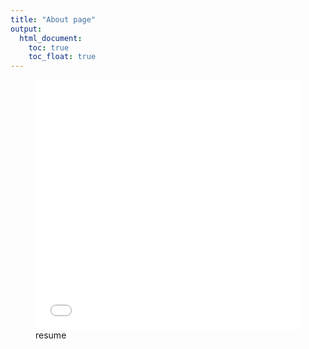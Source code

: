 ```yaml
---
title: "About page"
output: 
  html_document:
    toc: true
    toc_float: true
---
```


![resume](Arthur_Starodynov_Resume.pdf){width=100% height=400}

